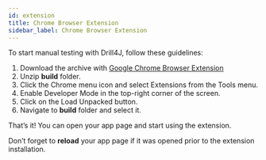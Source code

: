 ```yaml
---
id: extension
title: Chrome Browser Extension
sidebar_label: Chrome Browser Extension
---
```


To start manual testing with Drill4J, follow these guidelines:
1. Download the archive with [Google Chrome Browser Extension](https://github.com/Drill4J/browser-extension/releases/tag/v0.3.29)
2. Unzip **build** folder.
3. Click the Chrome menu icon and select Extensions from the Tools menu.
4. Enable Developer Mode in the top-right corner of the screen.
5. Click on the Load Unpacked button.
6. Navigate to **build** folder and select it.

That’s it! You can open your app page and start using the extension.
<AdditionalInformation className="space-y-2">

Don’t forget to **reload** your app page if it was opened prior to the extension installation.
</AdditionalInformation>

